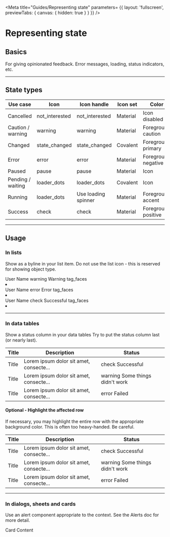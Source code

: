 <!-- guide-representing-state.stories.mdx -->


<Meta 
    title="Guides/Representing state" 
    parameters= {{
        layout: 'fullscreen',
        previewTabs: { 
          canvas: { hidden: true } 
        }
    }}
/>

<style>{`
  .caution {
    color: var(--mdc-theme-caution);
  }
  .positive {
    color: var(--mdc-theme-positive);
  }
  .negative {
    color: var(--mdc-theme-negative);
  }
  .status_lockup {
    display: flex;
  }
  .status_lockup mwc-icon {
    margin-right: 8px;
  }

  .docs-story mwc-list {
    margin: 0 auto;
    max-width: 30rem;
  }
`}</style>

# Representing state

## Basics

For giving opinionated feedback. Error messages, loading, status indicators, etc.

***

## State types

| Use case | Icon | Icon handle | Icon set | Color | Color |
| -------- | ---- | ----------- | -------- | ----- | ----- |
| Cancelled | <mwc-icon>not_interested</mwc-icon> | not_interested | Material | Icon disabled | <mwc-icon>pause</mwc-icon> |
| Caution / warning | <mwc-icon class="caution">warning</mwc-icon> | warning | Material | Foreground caution | <mwc-icon>pause</mwc-icon> |
| Changed | <mwc-icon class="covalent-icon">state_changed</mwc-icon> | state_changed | Covalent | Foreground primary | <mwc-icon>pause</mwc-icon> |
| Error | <mwc-icon class="negative">error</mwc-icon> | error | Material | Foreground negative | <mwc-icon>pause</mwc-icon> |
| Paused | <mwc-icon>pause</mwc-icon> | pause | Material | Icon | <mwc-icon>pause</mwc-icon> |
| Pending / waiting | <mwc-icon>loader_dots</mwc-icon> | loader_dots | Covalent | Icon | <mwc-icon>pause</mwc-icon> |
| Running | <mwc-icon>loader_dots</mwc-icon> | Use loading spinner | Material | Foreground accent | <mwc-icon>pause</mwc-icon> |
| Success | <mwc-icon class="positive">check</mwc-icon> | check | Material | Foreground positive | <mwc-icon>pause</mwc-icon> |

***

## Usage

### In lists

Show as a byline in your list item. Do not use the list icon - this is reserved for showing object type.

<Canvas>
<mwc-list>
  <mwc-list-item twoline graphic="avatar">
    <span>User Name</span>
    <span slot="secondary" class="status-caution">
      <mwc-icon>warning</mwc-icon>
      Warning
    </span>
    <mwc-icon slot="graphic" class="inverted">tag_faces</mwc-icon>
  </mwc-list-item>
  <li divider role="separator"></li>
  <mwc-list-item twoline graphic="avatar">
    <span>User Name</span>
    <span slot="secondary" class="status-negative">
      <mwc-icon>error</mwc-icon>
      Error
    </span>
    <mwc-icon slot="graphic" class="inverted">tag_faces</mwc-icon>
  </mwc-list-item>
  <li divider role="separator"></li>
  <mwc-list-item twoline graphic="avatar">
    <span>User Name</span>
    <span slot="secondary" class="status-positive">
      <mwc-icon>check</mwc-icon>
      Successful
    </span>
    <mwc-icon slot="graphic" class="inverted">tag_faces</mwc-icon>
  </mwc-list-item>
  <li divider role="separator"></li>
</mwc-list>
</Canvas>

***

### In data tables

Show a status column in your data tables
Try to put the status column last (or nearly last).

<table class="mdc-data-table__table" aria-label="Dessert calories">
  <thead>
    <tr class="mdc-data-table__header-row">
      <th class="mdc-data-table__header-cell" role="columnheader" scope="col">Title</th>
      <th class="mdc-data-table__header-cell" role="columnheader" scope="col">Description</th>
      <th class="mdc-data-table__header-cell" role="columnheader" scope="col">Status</th>
    </tr>
  </thead>
  <tbody class="mdc-data-table__content">
    <tr class="mdc-data-table__row" data-row-id="u0">
      <td class="mdc-data-table__cell" id="r0">Title</td>
      <td class="mdc-data-table__cell mdc-data-table__cell">Lorem ipsum dolor sit amet, consecte...</td>
      <td class="mdc-data-table__cell mdc-data-table__cell state_positive"><div class="status_lockup"><mwc-icon class="positive">check</mwc-icon> Successful</div></td>
    </tr>
    <tr class="mdc-data-table__row" data-row-id="u1">
      <td class="mdc-data-table__cell" id="r1">Title</td>
      <td class="mdc-data-table__cell mdc-data-table__cell">Lorem ipsum dolor sit amet, consecte...</td>
      <td class="mdc-data-table__cell mdc-data-table__cell state_caution"><div class="status_lockup"><mwc-icon class="caution">warning</mwc-icon> Some things didn't work</div></td>
    </tr>
    <tr class="mdc-data-table__row" data-row-id="u1">
      <td class="mdc-data-table__cell" id="r1">Title</td>
      <td class="mdc-data-table__cell mdc-data-table__cell">Lorem ipsum dolor sit amet, consecte...</td>
      <td class="mdc-data-table__cell mdc-data-table__cell state_negative"><div class="status_lockup"><mwc-icon class="negative">error</mwc-icon> Failed</div></td>
    </tr>
  </tbody>
</table>

#### Optional - Highlight the affected row

If necessary, you may highlight the entire row with the appropriate background color. 
This is often too heavy-handed. Be careful.

<table class="mdc-data-table__table" aria-label="Dessert calories">
  <thead>
    <tr class="mdc-data-table__header-row">
      <th class="mdc-data-table__header-cell" role="columnheader" scope="col">Title</th>
      <th class="mdc-data-table__header-cell" role="columnheader" scope="col">Description</th>
      <th class="mdc-data-table__header-cell" role="columnheader" scope="col">Status</th>
    </tr>
  </thead>
  <tbody class="mdc-data-table__content">
    <tr class="mdc-data-table__row highlight_positive" data-row-id="u0">
      <td class="mdc-data-table__cell" id="r0">Title</td>
      <td class="mdc-data-table__cell mdc-data-table__cell">Lorem ipsum dolor sit amet, consecte...</td>
      <td class="mdc-data-table__cell mdc-data-table__cell state_positive"><div class="status_lockup"><mwc-icon class="positive">check</mwc-icon> Successful</div></td>
    </tr>
    <tr class="mdc-data-table__row highlight_caution" data-row-id="u1">
      <td class="mdc-data-table__cell" id="r1">Title</td>
      <td class="mdc-data-table__cell mdc-data-table__cell">Lorem ipsum dolor sit amet, consecte...</td>
      <td class="mdc-data-table__cell mdc-data-table__cell state_caution"><div class="status_lockup"><mwc-icon class="caution">warning</mwc-icon> Some things didn't work</div></td>
    </tr>
    <tr class="mdc-data-table__row highlight_negative" data-row-id="u1">
      <td class="mdc-data-table__cell" id="r1">Title</td>
      <td class="mdc-data-table__cell mdc-data-table__cell">Lorem ipsum dolor sit amet, consecte...</td>
      <td class="mdc-data-table__cell mdc-data-table__cell state_negative"><div class="status_lockup"><mwc-icon class="negative">error</mwc-icon> Failed</div></td>
    </tr>
  </tbody>
</table>

***

### In dialogs, sheets and cards

Use an alert component appropriate to the context. See the Alerts doc for more detail.

<Canvas>
<div class="mdc-card">
  <div class="mdc-card__primary-action">
    Card Content
    <div class="mdc-card__ripple"></div>
  </div>
</div>
</Canvas>
